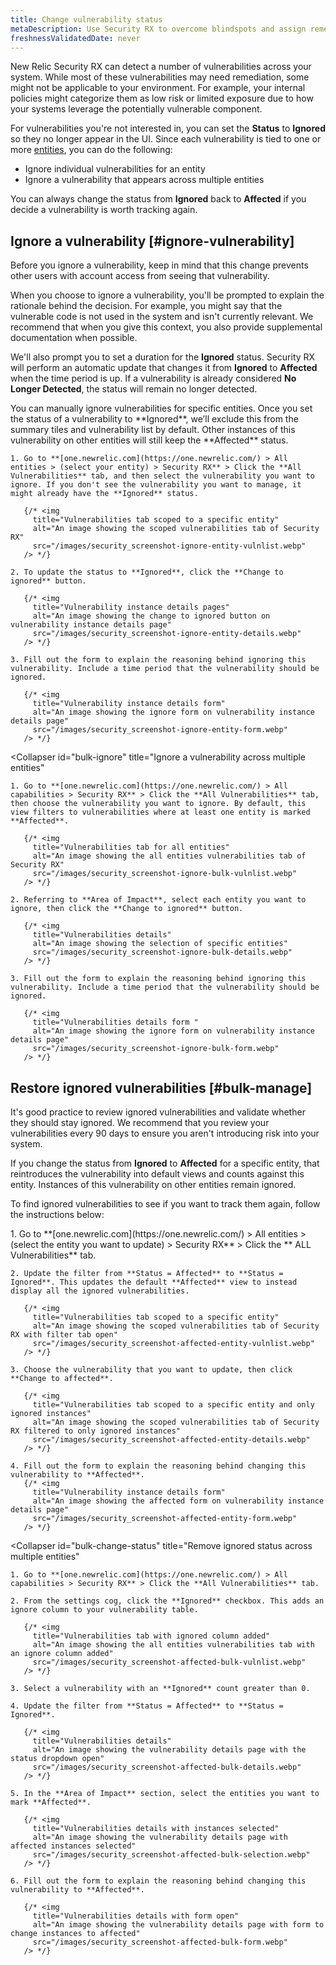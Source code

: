 ```yaml
---
title: Change vulnerability status
metaDescription: Use Security RX to overcome blindspots and assign remediation to developers as a security team.
freshnessValidatedDate: never
---
```


New Relic Security RX can detect a number of vulnerabilities across your system. While most of these vulnerabilities may need remediation, some might not be applicable to your environment. For example, your internal policies might categorize them as low risk or limited exposure due to how your systems leverage the potentially vulnerable component.

For vulnerabilities you're not interested in, you can set the **Status** to **Ignored** so they no longer appear in the UI. Since each vulnerability is tied to one or more [entities](/docs/new-relic-solutions/new-relic-one/core-concepts/what-entity-new-relic/#what-is-entity), you can do the following:

* Ignore individual vulnerabilities for an entity
* Ignore a vulnerability that appears across multiple entities

You can always change the status from **Ignored** back to **Affected** if you decide a vulnerability is worth tracking again.

## Ignore a vulnerability [#ignore-vulnerability]

<Callout variant="tip">
  Before you ignore a vulnerability, keep in mind that this change prevents other users with account access from seeing that vulnerability.
</Callout>

When you choose to ignore a vulnerability, you'll be prompted to explain the rationale behind the decision. For example, you might say that the vulnerable code is not used in the system and isn't currently relevant. We recommend that when you give this context, you also provide supplemental documentation when possible.

We'll also prompt you to set a duration for the **Ignored** status. Security RX will perform an automatic update that changes it from **Ignored** to **Affected** when the time period is up. If a vulnerability is already considered **No Longer Detected**, the status will remain no longer detected.

<CollapserGroup>
  <Collapser
    id="ignore-entity"
    title="Ignore a vulnerability for a specific entity"
  >
    You can manually ignore vulnerabilities for specific entities. Once you set the status of a vulnerability to **Ignored**, we’ll exclude this from the summary tiles and vulnerability list by default. Other instances of this vulnerability on other entities will still keep the **Affected** status.

    1. Go to **[one.newrelic.com](https://one.newrelic.com/) > All entities > (select your entity) > Security RX** > Click the **All Vulnerabilities** tab, and then select the vulnerability you want to ignore. If you don't see the vulnerability you want to manage, it might already have the **Ignored** status.

       {/* <img
         title="Vulnerabilities tab scoped to a specific entity"
         alt="An image showing the scoped vulnerabilities tab of Security RX"
         src="/images/security_screenshot-ignore-entity-vulnlist.webp"
       /> */}

    2. To update the status to **Ignored**, click the **Change to ignored** button.

       {/* <img
         title="Vulnerability instance details pages"
         alt="An image showing the change to ignored button on vulnerability instance details page"
         src="/images/security_screenshot-ignore-entity-details.webp"
       /> */}

    3. Fill out the form to explain the reasoning behind ignoring this vulnerability. Include a time period that the vulnerability should be ignored.

       {/* <img
         title="Vulnerability instance details form"
         alt="An image showing the ignore form on vulnerability instance details page"
         src="/images/security_screenshot-ignore-entity-form.webp"
       /> */}
  </Collapser>

  <Collapser
    id="bulk-ignore"
    title="Ignore a vulnerability across multiple entities"
  >
    1. Go to **[one.newrelic.com](https://one.newrelic.com/) > All capabilities > Security RX** > Click the **All Vulnerabilities** tab, then choose the vulnerability you want to ignore. By default, this view filters to vulnerabilities where at least one entity is marked **Affected**.

       {/* <img
         title="Vulnerabilities tab for all entities"
         alt="An image showing the all entities vulnerabilities tab of Security RX"
         src="/images/security_screenshot-ignore-bulk-vulnlist.webp"
       /> */}

    2. Referring to **Area of Impact**, select each entity you want to ignore, then click the **Change to ignored** button.

       {/* <img
         title="Vulnerabilities details"
         alt="An image showing the selection of specific entities"
         src="/images/security_screenshot-ignore-bulk-details.webp"
       /> */}

    3. Fill out the form to explain the reasoning behind ignoring this vulnerability. Include a time period that the vulnerability should be ignored.

       {/* <img
         title="Vulnerabilities details form "
         alt="An image showing the ignore form on vulnerability instance details page"
         src="/images/security_screenshot-ignore-bulk-form.webp"
       /> */}
  </Collapser>
</CollapserGroup>

## Restore ignored vulnerabilities [#bulk-manage]

It's good practice to review ignored vulnerabilities and validate whether they should stay ignored. We recommend that you review your vulnerabilities every 90 days to ensure you aren't introducing risk into your system.

If you change the status from **Ignored** to **Affected** for a specific entity, that reintroduces the vulnerability into default views and counts against this entity. Instances of this vulnerability on other entities remain ignored.

To find ignored vulnerabilities to see if you want to track them again, follow the instructions below:

<CollapserGroup>
  <Collapser
    id="remove-ignored"
    title="Remove ignored status for a specific entity"
  >
    1. Go to **[one.newrelic.com](https://one.newrelic.com/) > All entities > (select the entity you want to update) > Security RX** > Click the ** ALL Vulnerabilities** tab.

    2. Update the filter from **Status = Affected** to **Status = Ignored**. This updates the default **Affected** view to instead display all the ignored vulnerabilities.

       {/* <img
         title="Vulnerabilities tab scoped to a specific entity"
         alt="An image showing the scoped vulnerabilities tab of Security RX with filter tab open"
         src="/images/security_screenshot-affected-entity-vulnlist.webp"
       /> */}

    3. Choose the vulnerability that you want to update, then click **Change to affected**.

       {/* <img
         title="Vulnerabilities tab scoped to a specific entity and only ignored instances"
         alt="An image showing the scoped vulnerabilities tab of Security RX filtered to only ignored instances"
         src="/images/security_screenshot-affected-entity-details.webp"
       /> */}

    4. Fill out the form to explain the reasoning behind changing this vulnerability to **Affected**.
       {/* <img
         title="Vulnerability instance details form"
         alt="An image showing the affected form on vulnerability instance details page"
         src="/images/security_screenshot-affected-entity-form.webp"
       /> */}
  </Collapser>

  <Collapser
    id="bulk-change-status"
    title="Remove ignored status across multiple entities"
  >
    1. Go to **[one.newrelic.com](https://one.newrelic.com/) > All capabilities > Security RX** > Click the **All Vulnerabilities** tab.

    2. From the settings cog, click the **Ignored** checkbox. This adds an ignore column to your vulnerability table.

       {/* <img
         title="Vulnerabilities tab with ignored column added"
         alt="An image showing the all entities vulnerabilities tab with an ignore column added"
         src="/images/security_screenshot-affected-bulk-vulnlist.webp"
       /> */}

    3. Select a vulnerability with an **Ignored** count greater than 0.

    4. Update the filter from **Status = Affected** to **Status = Ignored**.

       {/* <img
         title="Vulnerabilities details"
         alt="An image showing the vulnerability details page with the status dropdown open"
         src="/images/security_screenshot-affected-bulk-details.webp"
       /> */}

    5. In the **Area of Impact** section, select the entities you want to mark **Affected**.

       {/* <img
         title="Vulnerabilities details with instances selected"
         alt="An image showing the vulnerability details page with affected instances selected"
         src="/images/security_screenshot-affected-bulk-selection.webp"
       /> */}

    6. Fill out the form to explain the reasoning behind changing this vulnerability to **Affected**.

       {/* <img
         title="Vulnerabilities details with form open"
         alt="An image showing the vulnerability details page with form to change instances to affected"
         src="/images/security_screenshot-affected-bulk-form.webp"
       /> */}
  </Collapser>
</CollapserGroup>
